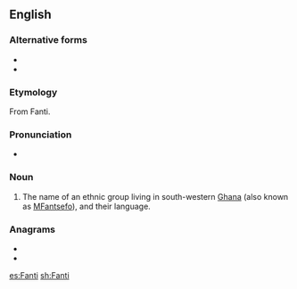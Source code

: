 ==English==
{{wikipedia}}

===Alternative forms===
* {{l|en|Fantee}}
* {{l|en|Fante}}

===Etymology===
From Fanti.

===Pronunciation===
* {{IPA|/ˈfænti/|lang=en}}

===Noun===
{{en-noun}}

# The name of an ethnic group living in south-western [[Ghana]] (also known as [[MFantsefo]]), and their language.

===Anagrams===
* {{l|en|faint}}
* {{l|en|fitna}}

[[es:Fanti]]
[[sh:Fanti]]